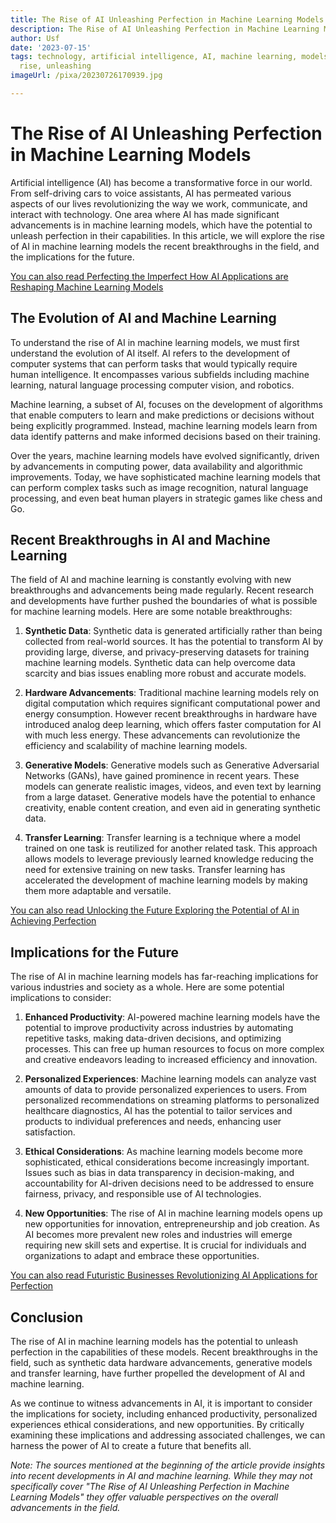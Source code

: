 ```yaml
---
title: The Rise of AI Unleashing Perfection in Machine Learning Models
description: The Rise of AI Unleashing Perfection in Machine Learning Models
author: Usf
date: '2023-07-15'
tags: technology, artificial intelligence, AI, machine learning, models, perfection,
  rise, unleashing
imageUrl: /pixa/20230726170939.jpg

---
```

# The Rise of AI Unleashing Perfection in Machine Learning Models

Artificial intelligence (AI) has become  a transformative force in our world. From self-driving cars to voice assistants, AI has permeated various aspects of our lives revolutionizing the way we work, communicate, and interact with technology. One area where AI has made significant advancements is in  machine  learning models, which have the potential to  unleash perfection in  their capabilities. In this article, we will  explore the rise of AI in machine learning models the recent breakthroughs  in the field, and the implications for the future.

[You can also read Perfecting the Imperfect How AI Applications  are Reshaping Machine  Learning Models](Perfecting%20the%20Imperfect%20How%20AI%20Applications%20are%20Reshaping%20Machine%20Learning%20Models)


## The  Evolution of AI and Machine Learning

To understand the rise of AI in machine learning models, we must first understand the evolution of AI itself. AI refers to the development of computer systems that can perform tasks that  would typically require human intelligence. It encompasses various  subfields including machine learning, natural language processing computer vision,  and robotics.

Machine learning, a subset of AI, focuses on the development of algorithms  that enable computers to learn and make  predictions or  decisions without being explicitly programmed. Instead, machine  learning  models learn from data  identify patterns and make informed decisions based on their training.

Over the years,  machine learning models have evolved significantly, driven by advancements in computing power, data availability and algorithmic improvements. Today, we  have sophisticated machine learning  models that can  perform complex  tasks such as image recognition, natural language processing, and even beat human players in strategic games like  chess and  Go.

## Recent Breakthroughs in AI and Machine Learning

The field of AI and machine learning is  constantly evolving with new breakthroughs and advancements being made  regularly. Recent research and developments have further pushed the boundaries  of what is possible for machine learning models.  Here are some notable  breakthroughs:

1. **Synthetic Data**: Synthetic data is  generated artificially rather than being collected from real-world sources. It has the potential to transform AI by providing large, diverse, and privacy-preserving datasets for training machine learning models. Synthetic data can help overcome data scarcity and bias issues enabling more robust and accurate models.

2. **Hardware Advancements**:  Traditional machine  learning models rely on  digital computation which requires significant computational power and energy consumption. However recent breakthroughs  in hardware have introduced analog deep learning, which offers faster computation for AI  with much less energy. These advancements can revolutionize the efficiency and scalability of  machine learning models.

3. **Generative Models**: Generative  models such as  Generative Adversarial Networks (GANs),  have gained prominence in recent years. These models can generate realistic images, videos,  and even text  by learning from a large dataset. Generative models have  the potential to enhance creativity, enable content creation, and even aid in generating  synthetic data.

4.  **Transfer  Learning**: Transfer learning is a technique  where a  model trained on one task is reutilized for another related task. This approach allows models to leverage previously  learned knowledge reducing the  need for extensive training on new tasks. Transfer learning has accelerated the development of machine learning models by making them more adaptable and versatile.

[You can also read Unlocking the Future  Exploring the Potential of AI in Achieving Perfection](Unlocking%20the%20Future%20Exploring%20the%20Potential%20of%20AI%20in%20Achieving%20Perfection)


## Implications for the Future

The rise of AI in machine  learning models  has far-reaching implications for various industries and society as a whole. Here are some potential implications  to consider:

1. **Enhanced Productivity**: AI-powered machine learning models  have the potential to improve productivity across  industries by automating repetitive tasks, making data-driven decisions, and optimizing processes. This can free up human resources to focus on more complex and creative endeavors leading to increased efficiency and innovation.

2. **Personalized Experiences**: Machine learning models can analyze vast amounts  of data to provide  personalized experiences to users. From personalized recommendations on  streaming platforms to personalized healthcare diagnostics, AI has  the potential to tailor services and products to individual preferences and needs, enhancing user satisfaction.

3. **Ethical Considerations**: As machine  learning models become more sophisticated, ethical considerations become  increasingly important. Issues such as  bias in data transparency in decision-making, and  accountability  for AI-driven decisions need  to be addressed to ensure fairness, privacy, and  responsible use of AI technologies.

4. **New Opportunities**: The  rise of AI in machine learning models opens up new  opportunities for innovation, entrepreneurship and job creation. As AI becomes more prevalent new roles and industries will emerge  requiring new skill sets and expertise.  It is crucial for individuals and organizations to adapt and embrace these opportunities.

[You can also  read Futuristic Businesses Revolutionizing  AI Applications for Perfection](Futuristic%20Businesses%20Revolutionizing%20AI%20Applications%20for%20Perfection)


## Conclusion

The rise of AI in machine learning models has the potential to unleash perfection in the capabilities of these models. Recent breakthroughs  in the field, such  as  synthetic data hardware advancements, generative models and transfer learning, have further propelled the development  of AI and machine learning.

As we  continue to witness advancements in AI, it is important  to consider the implications for society, including enhanced productivity, personalized experiences ethical considerations, and new opportunities. By  critically  examining these implications and addressing associated challenges, we  can harness the power  of AI to create a future that benefits all.

*Note: The sources mentioned at the beginning of the article provide insights into recent developments in AI and machine learning. While they may not specifically cover "The Rise of AI  Unleashing  Perfection in Machine  Learning Models" they offer valuable  perspectives on the overall advancements in the field.*